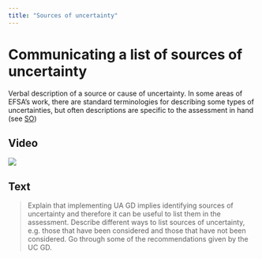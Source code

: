 ```yaml
---
title: "Sources of uncertainty"
---
```


# Communicating a list of sources of uncertainty 

Verbal description of a source or cause of uncertainty. In some areas of EFSA’s work, there are standard terminologies for describing some types of uncertainties, but often descriptions are specific to the assessment in hand (see [SO](https://doi.org/10.2903/j.efsa.2018.5122))

:::: {.panel-tabset}

## Video

![](https://upload.wikimedia.org/wikipedia/commons/0/09/YouTube_full-color_icon_%282017%29.svg)

## Text

> Explain that implementing UA GD implies identifying sources of uncertainty and therefore it can be useful to list them in the assessment. Describe different ways to list sources of uncertainty, e.g. those that have been considered and those that have not been considered. Go through some of the recommendations given by the UC GD. 

::::
